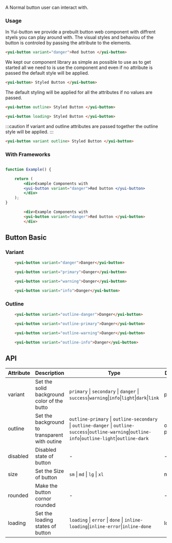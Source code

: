 

A Normal button user can interact with.

### Usage


In Yui-button we provide a prebuilt button web component with diffrent styels  you can play around with.
The visual styles and behaviou of the button is controled by passing the attribute to the elements.

```html
<yui-button variant="danger">Red button </yui-button>
```

We kept our component library as simple as possible to use as to get started all we need to is use the component and even if no 
attribute is passed the default style will be applied.

```html
<yui-button> Styled Button </yui-button>
```
The default styling will be applied for all the attributes if no values are passed.

```html
<yui-button outline> Styled Button </yui-button>
```


```html 
<yui-button loading> Styled Button </yui-button>
```

:::caution
If variant and outline attributes are passed together the outline style will be applied.
:::


```html 
<yui-button variant outline> Styled Button </yui-button>
```

### With Frameworks

<Tabs className="unique-tabs">

<TabItem value="react" label="React">

```jsx live

function Example() {

    return (
        <div>Example Components with
        <yui-button variant="danger">Red button </yui-button>
        </div>
    );
}

```

</TabItem>


<TabItem value="html" label="Html">

```html live
        <div>Example Components with
        <yui-button variant="danger">Red button </yui-button>
        </div>
```

</TabItem >

</Tabs>


## Button Basic

### Variant

<Tabs className="unique-tabs">

<TabItem value="danger" label="Danger" default>

```html live
    <yui-button variant="danger">Danger</yui-button>
```
  </TabItem>

  <TabItem value="primary" label="Primary" default>

```html live
    <yui-button variant="primary">Danger</yui-button>
```
  </TabItem>

  <TabItem value="warning" label="Warning" default>

```html live
    <yui-button variant="warning">Danger</yui-button>
```
  </TabItem>

  <TabItem value="info" label="Info" default>

```html live
    <yui-button variant="info">Danger</yui-button>
```
  </TabItem>

</Tabs>

<!-- TODO: Find a way to automate this -->

### Outline

<Tabs className="unique-tabs">

<TabItem value="danger" label="Danger" default>

```html live
    <yui-button variant="outline-danger">Danger</yui-button>
```
  </TabItem>

  <TabItem value="primary" label="Primary" default>

```html live
    <yui-button variant="outline-primary">Danger</yui-button>
```
  </TabItem>

  <TabItem value="warning" label="Warning" default>

```html live
    <yui-button variant="outline-warning">Danger</yui-button>
```
  </TabItem>

  <TabItem value="info" label="Info" default>

```html live
    <yui-button variant="outline-info">Danger</yui-button>
```
  </TabItem>

</Tabs>


## API


| Attribute | Description | Type | Default | 
| --- | --- | --- | --- |
| variant | Set the solid background color of the butto| `primary` \| `secondary` \| `danger` \| `success`\|`warning`\|`info`\|`light`\|`dark`\|`link`|  primary |  
| outline | Set the background to transparent with outine | `outline-primary` \| `outline-secondary` \| `outline-danger` \| `outline-success`\|`outline-warning`\|`outline-info`\|`outline-light`\|`outline-dark`| outline-primary |  
| disabled | Disabled state of button | - | - |  
| size | Set the Size of button | `sm` \| `md` \| `lg` \| `xl`  | md |  
| rounded | Make the button cornor rounded | - | - |  
| loading | Set the loading states of button | `loading` \| `error` \| `done` \| `inline-loading`\|`inline-error`\|`inline-done`| loading |  
